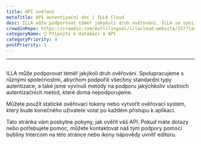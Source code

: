 ```yaml
---
title: API ověření
metaTitle: API autentizační doc | ILLA Cloud
desc: ILLA může podporovat téměř jakýkoli druh ověřování. ILLA se spojila s různými firmami na podporu všech standardních typů autentizace a vyvinula také metody na podporu jakýchkoli vlastních autentizačních metod, které nativně nepodporujeme.
crowdinRepo: https://crowdin.com/multilingual/illacloud-website/157?languages=cs&filter=basic&value=0
categoryName: 📲 Připojte k databázi a API
categoryPriority: 4
postPriority: 1
---
```


* * *

## <h2 hidden>API ověření</h2>

ILLA může podporovat téměř jakýkoli druh ověřování. Spolupracujeme s různými společnostmi, abychom podpořili všechny standardní typy autentizace, a také jsme vyvinuli metody na podporu jakýchkoliv vlastních autentizačních metod, které doma nepodporujeme.

Můžete použít statické ověřovací tokeny nebo vytvořit ověřovací systém, který bude konečného uživatele volat po každém přístupu k aplikaci.

Tato stránka vám poskytne pokyny, jak ověřit váš API. Pokud máte dotazy nebo potřebujete pomoc, můžete kontaktovat náš tým podpory pomocí bubliny Intercom na této stránce nebo ikony nápovědy uvnitř editoru.
